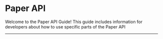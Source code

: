 
# Paper API

Welcome to the Paper API Guide! 
This guide includes information for developers about how to use specific parts of the Paper API

---

<DocCardList items={useCurrentSidebarCategory().items} />

